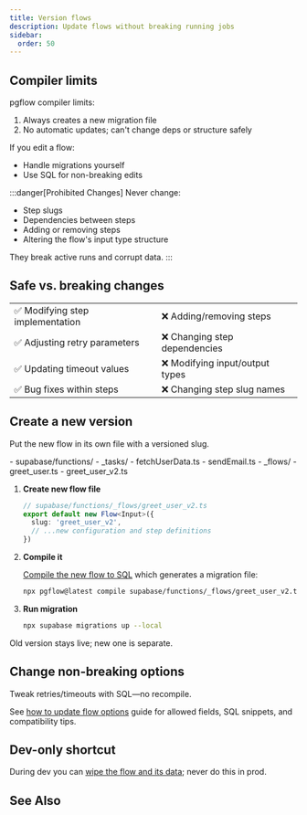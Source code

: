 ```yaml
---
title: Version flows
description: Update flows without breaking running jobs
sidebar:
  order: 50
---
```



## Compiler limits

pgflow compiler limits:

1. Always creates a new migration file
2. No automatic updates; can't change deps or structure safely

If you edit a flow:
- Handle migrations yourself
- Use SQL for non-breaking edits

:::danger[Prohibited Changes]
Never change:
- Step slugs
- Dependencies between steps
- Adding or removing steps
- Altering the flow's input type structure

They break active runs and corrupt data.
:::

## Safe vs. breaking changes

| | |
| ------------ | --------------- |
| ✅ Modifying step implementation | ❌ Adding/removing steps |
| ✅ Adjusting retry parameters | ❌ Changing step dependencies |
| ✅ Updating timeout values | ❌ Modifying input/output types |
| ✅ Bug fixes within steps | ❌ Changing step slug names |

## Create a new version

Put the new flow in its own file with a versioned slug.

<FileTree>
- supabase/functions/
  - _tasks/
    - fetchUserData.ts
    - sendEmail.ts
  - _flows/
    - greet_user.ts
    - greet_user_v2.ts
</FileTree>

<Steps>

1. **Create new flow file**

   ```typescript
   // supabase/functions/_flows/greet_user_v2.ts
   export default new Flow<Input>({
     slug: 'greet_user_v2',
     // ...new configuration and step definitions
   })
   ```

2. **Compile it**

   [Compile the new flow to SQL](/getting-started/compile-to-sql/) which generates a migration file:

   ```bash frame="none"
   npx pgflow@latest compile supabase/functions/_flows/greet_user_v2.ts
   ```

3. **Run migration**

   ```bash frame="none"
   npx supabase migrations up --local
   ```

</Steps>

Old version stays live; new one is separate.

## Change non-breaking options

Tweak retries/timeouts with SQL—no recompile.

See [how to update flow options](/how-to/update-flow-options/) guide for allowed fields, SQL snippets, and compatibility tips.

## Dev-only shortcut

During dev you can [wipe the flow and its data](/how-to/delete-flow-and-data/); never do this in prod.

## See Also

<CardGrid>
  <LinkCard
    title="Delete flow and its data"
    description="Delete flow & data"
    href="/how-to/delete-flow-and-data/"
  />
  <LinkCard
    title="Update flow options"
    description="Change options via SQL"
    href="/how-to/update-flow-options/"
  />
</CardGrid>
